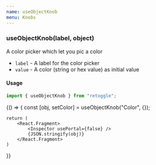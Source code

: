 ```yaml
---
name: useObjectKnob
menu: Knobs
---
```



### useObjectKnob(label, object)

A color picker which let you pic a color

- `label` - A label for the color picker
- `value` - A color (string or hex value) as initial value

#### Usage

```javascript
import { useObjectKnob } from "retoggle";
```

<Playground>
{() => {
    const [obj, setColor] = useObjectKnob("Color", {});

    return (
        <React.Fragment>
            <Inspector usePortal={false} />
            {JSON.stringify(obj)}
        </React.Fragment>
    )

}}

</Playground>
